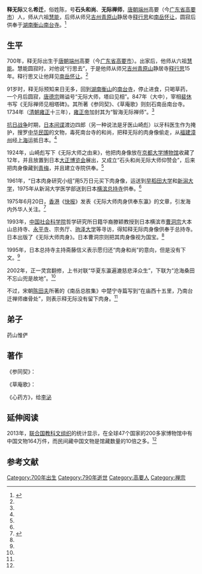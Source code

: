 '''释无际'''{{BD|700年||790年||catIdx=S释}}又名'''希迁'''，俗姓陈，号'''石头和尚'''、'''无际禅师'''，[[唐朝|唐朝]][[端州|端州]]高要（今[[广东省|广东省]][[高要市|高要市]]）人，师从六祖[[慧能|慧能]]，后师从师兄[[吉州|吉州]][[青原山|青原山]]静居寺[[释行思|释行思]]和[[南岳怀让|南岳怀让]]，圆寂后供奉于[[湖南|湖南]][[衡山|衡山]][[南台寺|南台寺]]。<ref name="time">{{cite web |url=http://sn.people.com.cn/n/2015/0505/c340887-24742547.html |title=漳州千年肉身佛流失日本 多方追索10余年未果 |accessdate=2015年5月5日 |publisher=人民网 |work= |language= |archive-url=https://web.archive.org/web/20160304103920/http://sn.people.com.cn/n/2015/0505/c340887-24742547.html |archive-date=2016年3月4日 |dead-url=yes }}</ref>

==生平==
700年，释无际出生于[[唐朝|唐朝]][[端州|端州]]高要（今[[广东省|广东省]][[高要市|高要市]]）。出家后，他师从六祖[[慧能|慧能]]。慧能圆寂时，对他说“行思去”，于是他师从师兄[[吉州|吉州]][[青原山|青原山]]静居寺[[释行思|释行思]]15年。释行思又让他拜见[[南岳怀让|南岳怀让]]。<ref name="time" />

91岁时，释无际预知来日无多，回到[[湖南|湖南]][[衡山|衡山]]的[[南台寺|南台寺]]，停止进食，只喝草药，一个月后圆寂，[[唐德宗|唐德宗]]赐谥号“无际大师，塔曰见相”。847年（大中），宰相[[裴休|裴休]]书写《无际禅师见相塔碑》。其所著《参同契》、《草庵歌》则刻石南岳南台寺。1734年（[[清朝|清朝]][[雍正|雍正]]十三年），[[雍正帝|雍正帝]]加封其为“智海无际禅师”。<ref name="time" />

[[抗日战争|抗日战争]]时期，[[日本|日本]][[间谍|间谍]]渡边四郎（另一种说法是牙医山崎彪）以牙科医生作为掩护，搜罗[[中华民国|中华民国]]的文物，毒死南台寺的和尚，把释无际的肉身像偷走，从[[福建|福建]][[漳州|漳州]]经[[上海|上海]]运抵日本。<ref name="time" />

1924年，山崎彪写下《无际大师之由来》，他把肉身像放在[[京都大学博物馆|京都大学博物馆]]收藏了12年，并且放置到日本[[大正博览会|大正博览会]]展出，又成立“石头和尚无际大师仰赞会”，后来把肉身像藏到[[青梅市|青梅]]，并且建立寺院供奉。<ref name="time" />

1961年，“日本肉身研究小组”用5万日元买下肉身像，运送到[[早稻田大学|早稻田大学]]和[[新潟大学|新潟大学]]，1975年从新潟大学医学部送到日本[[横滨|横滨]][[总持寺|总持寺]]供奉。<ref name="time" />

1975年6月20日，[[香港|香港]]《[[快報_(香港)|快报]]》发表《无际大师肉身供奉东瀛》的文章，引发海内外华人关注。<ref>{{cite web|url=http://bao.laoren.com/html/2014-04/21/content_2776583.htm|title=唐朝南岳禅师肉身尚存日本|accessdate=2014年4月21日|publisher=|work=快乐老人报|language=|deadurl=yes|archiveurl=https://web.archive.org/web/20150518082311/http://bao.laoren.com/html/2014-04/21/content_2776583.htm|archivedate=2015年5月18日}}</ref>

1993年，[[中国社会科学院|中国社会科学院]]哲学研究所日籍华裔滕颖教授到日本横滨市[[曹洞宗|曹洞宗]]大本山总持寺、[[永平寺|永平寺]]、宗务厅、[[驹泽大学|驹泽大学]]等寻访，得知释无际肉身像供奉于总持寺。日本出版了《无际大师肉身》。日本曹洞宗则把其肉身像视为国宝。<ref name="time" />

1995年，日本总持寺主持斋藤信义表示愿归还“肉身和尚”的意向，但是没有下文。<ref name="time" />

2002年，正一灵宫翻修，上书对联“华夏东瀛遍漉慈悲泽众生”，下联为“沧海桑田不忘山兜是故地”。<ref name="time" />

不过，宋朝[[陈田夫|陈田夫]]所著的《南岳总胜集》中楚宁寺篇写到“在庙西十五里，乃南台迁禅师瘗骨处”，则表示释无际没有留下肉身。<ref name="time" />

==弟子==
药山惟俨

==著作==
《参同契》：
{{cquote|竺土大仙心，东西密相付。人根有利钝，道无南北祖。灵源明皎洁，枝派暗流注。执事元是迷，契理亦非悟。门门一切境，回互不回互。回而更相涉，不尔依位注。色本殊质象，声元异乐苦。暗合上中言，明明清浊句。四大性自复，如子得其母。火热风动摇，水湿地坚固。眼色耳音声，鼻香舌咸醋。依然一一法，依根叶分布。本末须归宗，尊卑用其语。当明中有暗，勿以暗相遇，当暗中有明，勿以明相睹。明暗各相对，比如前后步。万物自有功，当言用及处。事存函盖合，理应箭锋拄。承言须会宗，勿自立规矩。触目不会道，运足焉知路？进步非近远，迷隔山河固。谨白参玄人，光阴莫虚度。<ref>{{cite book |language= |author=道元 |title=《景德传灯录》|year=2011年 |publisher= 海南出版社|location=海口市 |pages= 卷三十|isbn=9787544337458 }}</ref>}}

《草庵歌》：

{{cquote|吾结草庵无宝贝，饭了从容图睡快。成时视见茅草新，破后还将茅草盖。住庵人，镇常在，不属中间与内外。世人住处我不住，世人爱处我不爱。庵虽小，含法界，方丈老人相体解。上乘菩萨信无疑，中下闻之必生怪。问此庵，坏不坏，坏与不坏主元在。不居南北与东西，基址坚牢以为最。青林下，明窗内，玉殿琼楼未为对。衲被蒙头万事休，此时山僧都不会。住此庵，休作解，谁夸铺席图人买？回光返照便归来，廓达灵根非向背。遇祖师，亲训诲，结草为庵莫生退。百年抛却任纵横，摆手便行且无罪。千种言，万般解，只要教君长不昧。欲识庵中不死人，岂离而今遮皮袋。}}

《心药方》，给[[李泌|李泌]]
{{cquote|慈悲心一片，好肚肠一条，温柔半两，道理三分，信行要紧，中直一块，孝顺十分，老实一个，阴骘全用，方便不拘多少。此药用宽心锅内炒，不要焦，不要燥，去火性三分，于平等盆内研碎。三思为末，六波罗蜜为丸，如菩提子大。每日进三服，不拘时候，用和气汤送下。果能依此服之，无病不瘥。切忌言清行浊，利己损人，暗中箭，肚中毒，笑里刀，两头蛇，平地起风波。以上七件，速须戒之。以前十味，若能全用，可以致上福上寿。成佛作祖。若用其四五味者，亦可灭罪延年，消灾免患。各方俱不用，后悔无所补，虽扁鹊卢医，所谓病在膏肓，亦难疗矣；纵祷天地，祝神明，悉徒然哉。况此方不误主雇，不费药金，不劳煎煮，何不服之？<br />偈曰：<br />此方绝妙合天机，不用卢师扁鹊医；<br />劝善男并信女，急须对治莫狐疑。}}

==延伸阅读==
2013年，[[联合国教科文组织|联合国教科文组织]]的统计显示，在全球47个国家的200多家博物馆中有中国文物164万件，而民间藏中国文物是馆藏数量的10倍之多。<ref name="time" />

==参考文献==
{{reflist}}

{{DEFAULTSORT:S释无际}}
[[Category:700年出生|Category:700年出生]]
[[Category:790年逝世|Category:790年逝世]]
[[Category:高要人|Category:高要人]]
[[Category:禅宗|Category:禅宗]]